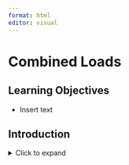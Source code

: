 ```yaml
---
format: html
editor: visual
---
```


# Combined Loads {#sec-combined-loads}

::: {.callout-note icon="false"}
## Learning Objectives

-   Insert text
:::

## Introduction

<details>

<summary>Click to expand</summary>

Insert text

</details>
